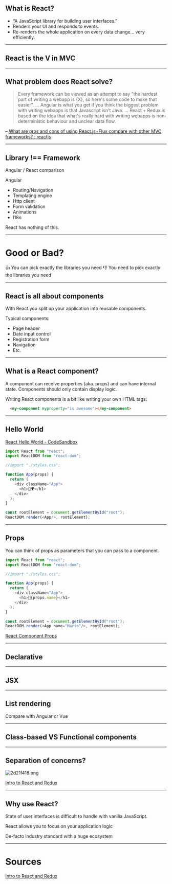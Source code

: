 
## What is React?

- “A JavaScript library for building user interfaces.”
- Renders your UI and responds to events.
- Re-renders the whole application on every data change… very efficiently.

---
## React is the V in MVC

---
## What problem does React solve?

> Every framework can be viewed as an attempt to say "the hardest part of writing a webapp is {X}, so here's some code to make that easier".
> …
> Angular is what you get if you think the biggest problem with writing webapps is that Javascript isn't Java.
> …
> React + Redux is based on the idea that what's really hard with writing webapps is non-deterministic behaviour and unclear data flow.

– [What are pros and cons of using React.js+Flux compare with other MVC frameworks? : reactjs](https://www.reddit.com/r/reactjs/comments/39wsfi/what_are_pros_and_cons_of_using_reactjsflux/cs7msvp)

---
## Library !== Framework
Angular / React comparison

Angular
- Routing/Navigation
- Templating engine
- Http client
- Form validation
- Animations
- I18n

React has nothing of this.

---
# Good or Bad?
👍 You can pick exactly the libraries you need
👎 You need to pick exactly the libraries you need

---
## React is all about components
With React you split up your application into reusable components.

Typical components:
- Page header
- Date input control
- Registration form
- Navigation
- Etc.

---
## What is a React component?
A component can receive properties (aka. props) and can have internal state.
Components should only contain display logic.

Writing React components is a bit like writing your own HTML tags:

```html
  <my-component myproperty="is awesome"></my-component>
```

---

## Hello World

[React Hello World - CodeSandbox](https://codesandbox.io/s/n7lrkrxvj0)

```javascript
import React from "react";
import ReactDOM from "react-dom";

//import "./styles.css";

function App(props) {
  return (
    <div className="App">
      <h1>👋🌍</h1>
    </div>
  );
}

const rootElement = document.getElementById("root");
ReactDOM.render(<App/>, rootElement);
```

---

## Props

You can think of props as parameters that you can pass to a component.

```javascript
import React from "react";
import ReactDOM from "react-dom";

//import "./styles.css";

function App(props) {
  return (
    <div className="App">
      <h1>👋{props.name}</h1>
    </div>
  );
}

const rootElement = document.getElementById("root");
ReactDOM.render(<App name="Mario"/>, rootElement);
```

[React Component Props](https://codesandbox.io/s/ql5k7j3q6j)

---
## Declarative

---
## JSX

---
## List rendering
Compare with Angular or Vue

---
## Class-based  VS Functional components

---
## Separation of concerns?

![2d21f418.png](:storage/52dc82ac-4ee1-4726-b68d-448bbee9f4d3/2d21f418.png)

[Intro to React and Redux](https://blog.isquaredsoftware.com/presentations/2018-03-react-redux-intro/#/23)

---
## Why use React?

State of user interfaces is difficult to handle with vanilla JavaScript.

React allows you to focus on your application logic

De-facto industry standard with a huge ecosystem

---
# Sources
[Intro to React and Redux](https://blog.isquaredsoftware.com/presentations/2018-03-react-redux-intro)
